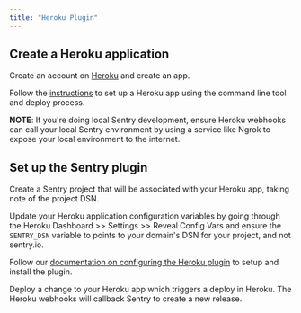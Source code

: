 ```yaml
---
title: "Heroku Plugin"
---
```


## Create a Heroku application

Create an account on [Heroku](http://www.heroku.com) and create an app.

Follow the [instructions](https://devcenter.heroku.com/articles/git) to set up a Heroku app using the command line tool and deploy process.

**NOTE**: If you're doing local Sentry development, ensure Heroku webhooks can call your local Sentry environment by using a service like Ngrok to expose your local environment to the internet.


## Set up the Sentry plugin

Create a Sentry project that will be associated with your Heroku app, taking note of the project DSN.

Update your Heroku application configuration variables by going through the Heroku Dashboard >> Settings >> Reveal Config Vars and ensure the `SENTRY_DSN` variable to points to your domain's DSN for your project, and not sentry.io.

Follow our [documentation on configuring the Heroku plugin](https://docs.sentry.io/product/integrations/deployment/heroku/) to setup and install the plugin.

Deploy a change to your Heroku app which triggers a deploy in Heroku. The Heroku webhooks will callback Sentry to create a new release. 